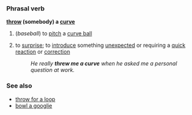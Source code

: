 ===Phrasal verb===
'''[[throw]] (somebody) a [[curve]]'''
#(''baseball'') to [[pitch]] a [[curve ball]]
#{{idiom}} to [[surprise]]; to [[introduce]] something [[unexpected]] or requiring a [[quick]] [[reaction]] or [[correction]]
#:''He really '''threw me a curve''' when he asked me a personal question at work.''

===See also===
*[[throw for a loop]]
*[[bowl a googlie]]